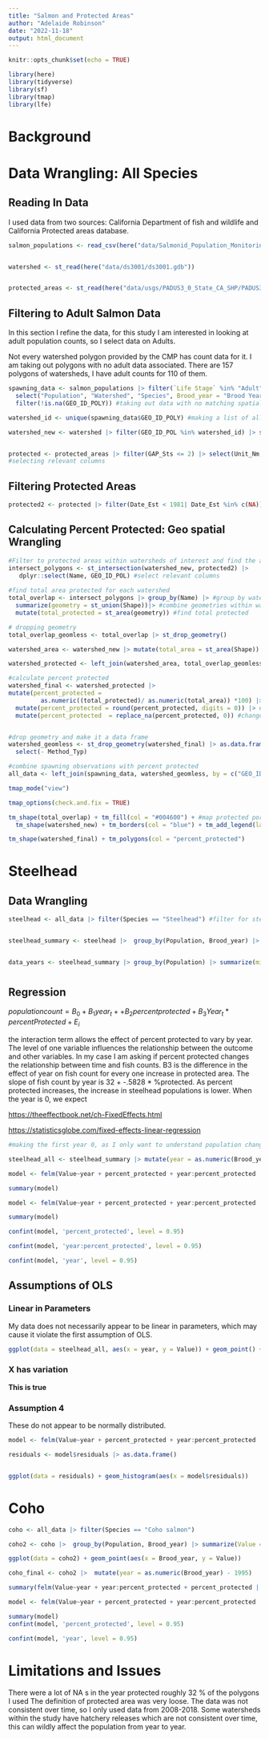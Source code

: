 ```yaml
---
title: "Salmon and Protected Areas"
author: "Adelaide Robinson"
date: "2022-11-18"
output: html_document
---
```


```r
knitr::opts_chunk$set(echo = TRUE)
```

```r
library(here)
library(tidyverse)
library(sf)
library(tmap)
library(lfe)
```

# Background

# Data Wrangling: All Species

## Reading In Data

I used data from two sources: California Department of fish and wildlife and California Protected areas database.

```r
salmon_populations <- read_csv(here("data/Salmonid_Population_Monitoring_Data_CMPv2021.csv"))


watershed <- st_read(here("data/ds3001/ds3001.gdb"))


protected_areas <- st_read(here("data/usgs/PADUS3_0_State_CA_SHP/PADUS3_0Combined_StateCA.shp")) |> st_transform("EPSG:3310") |> st_make_valid(protected_areas)

```

## Filtering to Adult Salmon Data

In this section I refine the data, for this study I am interested in looking at adult population counts, so I select data on Adults.

Not every watershed polygon provided by the CMP has count data for it. I am taking out polygons with no adult data associated. There are 157 polygons of watersheds, I have adult counts for 110 of them.

```r

spawning_data <- salmon_populations |> filter(`Life Stage` %in% "Adult") |> #all adult salmon
  select("Population", "Watershed", "Species", Brood_year = "Brood Year", "GEO_ID_POLY", "Value", "Metric", "Estimation method") |> #selecting relevant columns
  filter(!is.na(GEO_ID_POLY)) #taking out data with no matching spatial id

watershed_id <- unique(spawning_data$GEO_ID_POLY) #making a list of all the watersheds that have adult population data 

watershed_new <- watershed |> filter(GEO_ID_POL %in% watershed_id) |> st_make_valid() 


protected <- protected_areas |> filter(GAP_Sts <= 2) |> select(Unit_Nm, Date_Est)
#selecting relevant columns

```

## Filtering Protected Areas

```r
protected2 <- protected |> filter(Date_Est < 1981| Date_Est %in% c(NA)) #remove after 1981

```

## Calculating Percent Protected: Geo spatial Wrangling

```r
#Filter to protected areas within watersheds of interest and find the area of intersection for each 
intersect_polygons <- st_intersection(watershed_new, protected2) |> 
   dplyr::select(Name, GEO_ID_POL) #select relevant columns
 
#find total area protected for each watershed 
total_overlap <- intersect_polygons |> group_by(Name) |> #group by watershed
  summarize(geometry = st_union(Shape))|> #combine geometries within watershed
  mutate(total_protected = st_area(geometry)) #find total protected 

# dropping geometry 
total_overlap_geomless <- total_overlap |> st_drop_geometry()

watershed_area <- watershed_new |> mutate(total_area = st_area(Shape)) #find the total area of each watershed 

watershed_protected <- left_join(watershed_area, total_overlap_geomless, by = "Name") #add area protected column by joining

#calculate percent protected 
watershed_final <- watershed_protected |> 
mutate(percent_protected = 
         as.numeric((total_protected)/ as.numeric(total_area)) *100) |> 
  mutate(percent_protected = round(percent_protected, digits = 0)) |> #round 
  mutate(percent_protected  = replace_na(percent_protected, 0)) #change NA to 0


#drop geometry and make it a data frame
watershed_geomless <- st_drop_geometry(watershed_final) |> as.data.frame() |> 
  select(- Method_Typ)

#combine spawning observations with percent protected
all_data <- left_join(spawning_data, watershed_geomless, by = c("GEO_ID_POLY" = "GEO_ID_POL")) |> select("Population", "Species", "Value", "percent_protected", "Name", "Brood_year", "Metric", "Estimation method", "GEO_ID_POLY")

```

```r
tmap_mode("view")

tmap_options(check.and.fix = TRUE)

tm_shape(total_overlap) + tm_fill(col = "#004600") + #map protected portions
  tm_shape(watershed_new) + tm_borders(col = "blue") + tm_add_legend(labels = c( "Watershed Boundary", "Protected area"), col = c("blue", "#004600")) #map watershed boundaries

```

```r
tm_shape(watershed_final) + tm_polygons(col = "percent_protected")
```

# Steelhead

## Data Wrangling

```r
steelhead <- all_data |> filter(Species == "Steelhead") #filter for steelhead


steelhead_summary <- steelhead |>  group_by(Population, Brood_year) |> summarize(Value = max(Value), percent_protected = round(mean(percent_protected))) #taking the mean estimation for years where estimate done multiple ways 


data_years <- steelhead_summary |> group_by(Population) |> summarize(min_year = min(Brood_year), max_year = max(Brood_year), total_year = length(Brood_year)) #find what years I have data over

```

# 

## Regression

$populationcount = B_0 + B_1year_t + + B_2percentprotected + B_3Year_t * percentProtected +E_i$

the interaction term allows the effect of percent protected to vary by year. The level of one variable influences the relationship between the outcome and other variables. In my case I am asking if percent protected changes the relationship between time and fish counts. B3 is the difference in the effect of year on fish count for every one increase in protected area. The slope of fish count by year is 32 + -.5828 \* %protected. As percent protected increases, the increase in steelhead populations is lower. When the year is 0, we expect

<https://theeffectbook.net/ch-FixedEffects.html>

<https://statisticsglobe.com/fixed-effects-linear-regression>

```r


#making the first year 0, as I only want to understand population change over the time period I have data for 

steelhead_all <- steelhead_summary |> mutate(year = as.numeric(Brood_year) -1981)

model <- felm(Value~year + percent_protected + year:percent_protected  | Population, data = steelhead_all)

summary(model)

model <- felm(Value~year + percent_protected + year:percent_protected | Population | 0 |Population , data = steelhead_all)

summary(model)

confint(model, 'percent_protected', level = 0.95)

confint(model, 'year:percent_protected', level = 0.95)

confint(model, 'year', level = 0.95)
```

## Assumptions of OLS

### Linear in Parameters

My data does not necessarily appear to be linear in parameters, which may cause it violate the first assumption of OLS.

```r
ggplot(data = steelhead_all, aes(x = year, y = Value)) + geom_point() + geom_smooth(method=lm, se = FALSE)

```

### X has variation

**This is true**

### Assumption 4

These do not appear to be normally distributed.

```r
model <- felm(Value~year + percent_protected + year:percent_protected | Population | 0 |Population , data = steelhead_all)

residuals <- model$residuals |> as.data.frame()


ggplot(data = residuals) + geom_histogram(aes(x = model$residuals))
```

# Coho

```r

coho <- all_data |> filter(Species == "Coho salmon")

coho2 <- coho |>  group_by(Population, Brood_year) |> summarize(Value = mean(Value), percent_protected = mean(percent_protected)) #taking the max estimation for years where estimate done in multiple ways 

ggplot(data = coho2) + geom_point(aes(x = Brood_year, y = Value))


```

```r
coho_final <- coho2 |>  mutate(year = as.numeric(Brood_year) - 1995)

summary(felm(Value~year + year:percent_protected + percent_protected | Population, data = coho_final))

model <- felm(Value~year + percent_protected + year:percent_protected | Population | 0 |Population , data = steelhead_all)

summary(model)
confint(model, 'percent_protected', level = 0.95)

confint(model, 'year', level = 0.95)

```

# Limitations and Issues

There were a lot of NA s in the year protected roughly 32 % of the polygons I used The definition of protected area was very loose. The data was not consistent over time, so I only used data from 2008-2018. Some watersheds within the study have hatchery releases which are not consistent over time, this can wildly affect the population from year to year.
